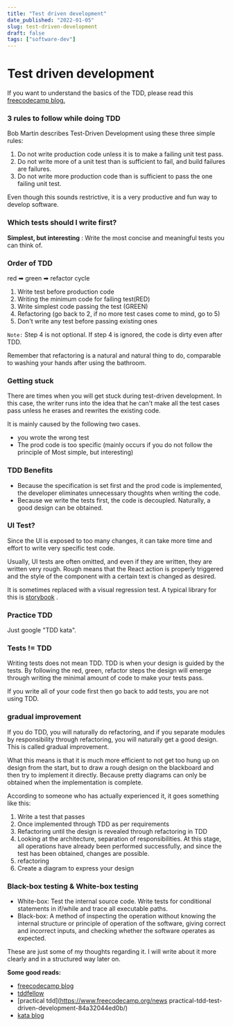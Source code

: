 ```yaml
---
title: "Test driven development"
date_published: "2022-01-05"
slug: test-driven-development
draft: false
tags: ["software-dev"]
---
```


# Test driven development

If you want to understand the basics of the TDD, please read this [freecodecamp blog.](https://www.freecodecamp.org/news/test-driven-development-what-it-is-and-what-it-is-not-41fa6bca02a2/)

### 3 rules to follow while doing TDD

Bob Martin describes Test-Driven Development using these three simple rules:

1.  Do not write production code unless it is to make a failing unit test pass.
2.  Do not write more of a unit test than is sufficient to fail, and build failures are failures.
3.  Do not write more production code than is sufficient to pass the one failing unit test.

Even though this sounds restrictive, it is a very productive and fun way to develop software.

### Which tests should I write first?

**Simplest, but interesting** : Write the most concise and meaningful tests you can think of.

### Order of TDD

red ➡ green ➡ refactor cycle

1.  Write test before production code
2.  Writing the minimum code for failing test(RED)
3.  Write simplest code passing the test (GREEN)
4.  Refactoring (go back to 2, if no more test cases come to mind, go to 5)
5.  Don't write any test before passing existing ones

`Note:` Step 4 is not optional. If step 4 is ignored, the code is dirty even after TDD.

Remember that refactoring is a natural and natural thing to do, comparable to washing your hands after using the bathroom.

### Getting stuck

There are times when you will get stuck during test-driven development. In this case, the writer runs into the idea that he can't make all the test cases pass unless he erases and rewrites the existing code.

It is mainly caused by the following two cases.

- you wrote the wrong test
- The prod code is too specific (mainly occurs if you do not follow the principle of Most simple, but interesting)

### TDD Benefits

- Because the specification is set first and the prod code is implemented, the developer eliminates unnecessary thoughts when writing the code.
- Because we write the tests first, the code is decoupled. Naturally, a good design can be obtained.

### UI Test?

Since the UI is exposed to too many changes, it can take more time and effort to write very specific test code.

Usually, UI tests are often omitted, and even if they are written, they are written very rough. Rough means that the React action is properly triggered and the style of the component with a certain text is changed as desired.

It is sometimes replaced with a visual regression test. A typical library for this is [storybook](https://storybook.js.org/docs/guides/guide-react/) .

### Practice TDD

Just google "TDD kata".

### Tests != TDD

Writing tests does not mean TDD. TDD is when your design is guided by the tests. By following the red, green, refactor steps the design will emerge through writing the minimal amount of code to make your tests pass.

If you write all of your code first then go back to add tests, you are not using TDD.

### gradual improvement

If you do TDD, you will naturally do refactoring, and if you separate modules by responsibility through refactoring, you will naturally get a good design. This is called gradual improvement.

What this means is that it is much more efficient to not get too hung up on design from the start, but to draw a rough design on the blackboard and then try to implement it directly. Because pretty diagrams can only be obtained when the implementation is complete.

According to someone who has actually experienced it, it goes something like this:

1.  Write a test that passes
2.  Once implemented through TDD as per requirements
3.  Refactoring until the design is revealed through refactoring in TDD
4.  Looking at the architecture, separation of responsibilities. At this stage, all operations have already been performed successfully, and since the test has been obtained, changes are possible.
5.  refactoring
6.  Create a diagram to express your design

### Black-box testing & White-box testing

- White-box: Test the internal source code. Write tests for conditional statements in if/while and trace all executable paths.
- Black-box: A method of inspecting the operation without knowing the internal structure or principle of operation of the software, giving correct and incorrect inputs, and checking whether the software operates as expected.

These are just some of my thoughts regarding it. I will write about it more clearly and in a structured way later on.

**Some good reads:**

- [freecodecamp blog](https://www.freecodecamp.org/news/test-driven-development-what-it-is-and-what-it-is-not-41fa6bca02a2/)
- [tddfellow](https://www.tddfellow.com/blog/2016/08/31/getting-stuck-while-doing-tdd-part-3-triangulation-to-the-rescue/)
- [practical tdd](https://www.freecodecamp.org/news practical-tdd-test-driven-development-84a32044ed0b/)
- [kata blog](https://medium.com/javarevisited/tdd-katas-5e897300a887)
